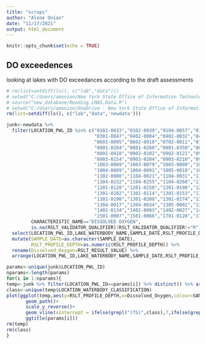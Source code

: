 ---
title: "scraps"
author: "Alene Onion"
date: "11/17/2021"
output: html_document
---

```{r setup, include=FALSE}
knitr::opts_chunk$set(echo = TRUE)
```

## DO exceedences

looking at lakes with DO exceedances according to the draft assessments
```{r cars}
# rm(list=setdiff(ls(), c("lab","data")))
# setwd("C:/Users/amonion/New York State Office of Information Technology Services/BWAM - Lakes Database/Current")
# source("new_database/Reading.LMAS.Data.R")
# setwd("C:/Users/amonion/OneDrive - New York State Office of Information Technology Services/Lakes.Database/data")
rm(list=setdiff(ls(), c("lab","data",'newdata')))

junk<-newdata %>% 
  filter(LOCATION_PWL_ID %in% c("0102-0033","0102-0039","0104-0057","0105-0021","0105-0025","0201-0020","0202-0008","0202-0080",
                                "0301-0047","0402-0004","0402-0032","0404-0030","0502-0001","0502-0002","0503-0031","0601-0013",
                                "0601-0095","0602-0010","0702-0011","0703-0021","0703-0071","0704-0028","0704-0035","0705-0060",
                                "0801-0204","0801-0260","0801-0350","0801-0373","0801-0376","0801-0377","0801-0378","0801-0388",
                                "0801-0418","0902-0102","0902-0121","0902-0159","0903-0056","0903-0142","0903-0145","0903-0146",
                                "0903-0154","0903-0204","0903-0210","0903-0213","1001-0027","1002-0009","1003-0048","1003-0062",
                                "1003-0069","1003-0079","1003-0080","1003-0100","1003-0109","1003-0114","1004-0063","1004-0075",
                                "1004-0089","1004-0091","1005-0018","1005-0049","1005-0051","1005-0060","1101-0012","1101-0084",
                                "1102-0006","1104-0021","1104-0031","1104-0037","1104-0111","1104-0113","1104-0173","1104-0200",
                                "1104-0232","1104-0255","1104-0260","1104-0280","1104-0281","1104-0284","1104-0298","1201-0098",
                                "1201-0120","1201-0150","1201-0198","1202-0009","1202-0015","1202-0016","1202-0064","1203-0022",
                                "1301-0102","1301-0114","1301-0153","1301-0164","1301-0166","1301-0173","1301-0179","1301-0183",
                                "1301-0190","1301-0208","1301-0274","1302-0024","1302-0025","1302-0122","1303-0012","1303-0013",
                                "1304-0017","1304-0034","1305-0002","1306-0060","1306-0075","1309-0001","1309-0007","1311-0001",
                                "1401-0134","1402-0003","1402-0027","1402-0049","1403-0057","1404-0041","1501-0001","1501-0002",
                                "1501-0007","1501-0066","1701-0128","1701-0129","1701-0359","1702-0067","1702-0104","1702-0109","1702-0134"),
         CHARACTERISTIC_NAME=="DISSOLVED OXYGEN",
         is.na(RSLT_VALIDATOR_QUALIFIER)|RSLT_VALIDATOR_QUALIFIER!="R") %>% distinct() %>% 
  select(LOCATION_PWL_ID,LAKE_WATERBODY_NAME,SAMPLE_DATE,RSLT_PROFILE_DEPTH,RSLT_RESULT_VALUE,LOCATION_WATERBODY_CLASSIFICATION) %>% distinct() %>% 
  mutate(SAMPLE_DATE=as.character(SAMPLE_DATE),
         RSLT_PROFILE_DEPTH=as.numeric(RSLT_PROFILE_DEPTH)) %>% 
  rename(Dissolved_Oxygen=RSLT_RESULT_VALUE) %>% 
  arrange(LOCATION_PWL_ID,LAKE_WATERBODY_NAME,SAMPLE_DATE,RSLT_PROFILE_DEPTH,Dissolved_Oxygen) 

params<-unique(junk$LOCATION_PWL_ID)
nparams<-length(params)
for(i in 1:nparams){
temp<-junk %>% filter(LOCATION_PWL_ID==params[i]) %>% distinct() %>% arrange(SAMPLE_DATE,RSLT_PROFILE_DEPTH,Dissolved_Oxygen)
class<-unique(temp$LOCATION_WATERBODY_CLASSIFICATION)
plot(ggplot(temp,aes(y=RSLT_PROFILE_DEPTH,x=Dissolved_Oxygen,colour=SAMPLE_DATE))+
       geom_path()+
       scale_y_reverse()+
       geom_vline(xintercept = ifelse(grepl("(TS)",class),7,ifelse(grepl("(T)",class),6,4)))+
       ggtitle(params[i]))
rm(temp)
rm(class)
}
```

